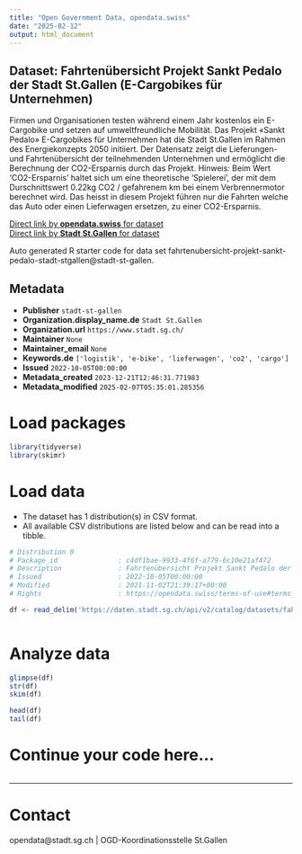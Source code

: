 ```yaml
---
title: "Open Government Data, opendata.swiss"
date: "2025-02-12"
output: html_document
---
```


## Dataset: Fahrtenübersicht Projekt Sankt Pedalo der Stadt St.Gallen (E-Cargobikes für Unternehmen)

Firmen und Organisationen testen während einem Jahr kostenlos ein E-Cargobike und setzen auf umweltfreundliche Mobilität. Das Projekt «Sankt Pedalo» E-Cargobikes für Unternehmen hat die Stadt St.Gallen im Rahmen des Energiekonzepts 2050 initiiert. Der Datensatz zeigt die Lieferungen- und Fahrtenübersicht der teilnehmenden Unternehmen und ermöglicht die Berechnung der CO2-Ersparnis durch das Projekt.
Hinweis: Beim Wert 'CO2-Ersparnis' haltet sich um eine theoretische 'Spielerei', der mit dem Durschnittswert 0.22kg CO2 / gefahrenem km bei einem Verbrennermotor berechnet wird. Das heisst in diesem Projekt führen nur die Fahrten welche das Auto oder einen Lieferwagen ersetzen, zu einer CO2-Ersparnis.

[Direct link by **opendata.swiss** for dataset](https://opendata.swiss/de/dataset/fahrtenubersicht-projekt-sankt-pedalo-der-stadt-st-gallen-e-cargobikes-fur-unternehmen)<br>
[Direct link by **Stadt St.Gallen** for dataset](https://daten.stadt.sg.ch/explore/dataset/fahrtenubersicht-projekt-sankt-pedalo-stadt-stgallen/)

Auto generated R starter code for data set fahrtenubersicht-projekt-sankt-pedalo-stadt-stgallen@stadt-st-gallen.

## Metadata

- **Publisher** `stadt-st-gallen`
- **Organization.display_name.de** `Stadt St.Gallen`
- **Organization.url** `https://www.stadt.sg.ch/`
- **Maintainer** `None`
- **Maintainer_email** `None`
- **Keywords.de** `['logistik', 'e-bike', 'lieferwagen', 'co2', 'cargo']`
- **Issued** `2022-10-05T00:00:00`
- **Metadata_created** `2023-12-21T12:46:31.771983`
- **Metadata_modified** `2025-02-07T05:35:01.285356`


# Load packages

```r

library(tidyverse)
library(skimr)

```

# Load data

-   The dataset has 1 distribution(s) in CSV format.
-   All available CSV distributions are listed below and can be read into a tibble.

```r

# Distribution 0
# Package_id               : c4df1bae-9933-4f6f-a779-6c10e21af472
# Description              : Fahrtenübersicht Projekt Sankt Pedalo der Stadt St.Gallen (E-Cargobikes für Unternehmen) (csv)
# Issued                   : 2022-10-05T00:00:00
# Modified                 : 2021-11-02T21:39:17+00:00
# Rights                   : https://opendata.swiss/terms-of-use#terms_by

df <- read_delim('https://daten.stadt.sg.ch/api/v2/catalog/datasets/fahrtenubersicht-projekt-sankt-pedalo-stadt-stgallen/exports/csv?use_labels=true')



```

# Analyze data

```r

glimpse(df)
str(df)
skim(df)

head(df)
tail(df)

```

# Continue your code here...

```r

```

------------------------------------------------------------------------

# Contact

opendata@stadt.sg.ch | OGD-Koordinationsstelle St.Gallen
